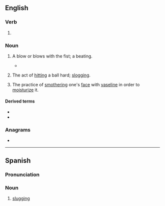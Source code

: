 ==English==

===Verb===
{{head|en|verb form}}

# {{present participle of|en|slug|nocat=1}}

===Noun===
{{en-noun|~}}

# {{lb|en|US}} A blow or blows with the fist; a beating.
#* {{quote-book|en|year=1962|author=Daniel Bell|title=The End of Ideology|passage=The feuding for control of the Jersey waterfront made news as '''sluggings''', bombings, and beatings continued on the Jersey City docks.}}
# {{lb|en|US}} The act of [[hitting]] a ball hard; [[slogging]].
# {{lb|en|slang|neologism|cosmetics}} The practice of [[smother]]ing one's [[face]] with [[vaseline]] in order to [[moisturize]] it.

====Derived terms====
* {{l|en|slugging average}}
* {{l|en|slugging percentage}}

===Anagrams===
* {{anagrams|en|a=gggilnsu|luggings}}

----

==Spanish==

===Pronunciation===
{{es-pr|eslaguin}}

===Noun===
{{es-noun|m|-}}

# {{lb|es|baseball}} [[#English|slugging]]